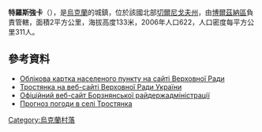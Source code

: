 {{coord|51|19|44|N|32|40|48|E|scale:100000|display=title}}

'''特羅斯強卡'''（{{lang-uk|Тростянка}}），是[[烏克蘭|烏克蘭]]的城鎮，位於該國北部[[切爾尼戈夫州|切爾尼戈夫州]]，由[[博爾茲納區|博爾茲納區]]負責管轄，面積2平方公里，海拔高度133米，2006年人口622，人口密度每平方公里311人。

==參考資料==
*[http://w1.c1.rada.gov.ua/pls/z7503/A005?rdat1=18.11.2011&rf7571=39743 Облікова картка населеного пункту на сайті Верховної Ради]
* [http://w1.c1.rada.gov.ua/pls/z7503/A005?rdat1=18.11.2011&rf7571=39743 Тростянка на веб-сайті Верховної Ради України]
* [http://borzadm.cg.gov.ua/ Офіційний веб-сайт Борзнянської райдержадміністрації] {{Wayback|url=http://borzadm.cg.gov.ua/ |date=20140223172758 }}
* [http://weather.in.ua/ua/chernigovskaja/26494 Прогноз погоди в селі Тростянка] {{Wayback|url=http://weather.in.ua/ua/chernigovskaja/26494 |date=20160305102940 }}

{{Ukraine-geo-stub}}
[[Category:烏克蘭村落|Category:烏克蘭村落]]